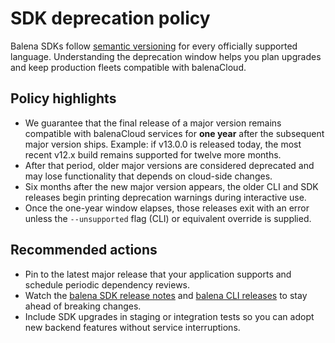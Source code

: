 # SDK deprecation policy

Balena SDKs follow [semantic versioning](https://semver.org/) for every officially supported language. Understanding the deprecation window helps you plan upgrades and keep production fleets compatible with balenaCloud.

## Policy highlights

- We guarantee that the final release of a major version remains compatible with balenaCloud services for **one year** after the subsequent major version ships. Example: if v13.0.0 is released today, the most recent v12.x build remains supported for twelve more months.
- After that period, older major versions are considered deprecated and may lose functionality that depends on cloud-side changes.
- Six months after the new major version appears, the older CLI and SDK releases begin printing deprecation warnings during interactive use.
- Once the one-year window elapses, those releases exit with an error unless the `--unsupported` flag (CLI) or equivalent override is supplied.

## Recommended actions

- Pin to the latest major release that your application supports and schedule periodic dependency reviews.
- Watch the [balena SDK release notes](https://github.com/balena-io/balena-sdk/releases) and [balena CLI releases](https://github.com/balena-io/balena-cli/releases) to stay ahead of breaking changes.
- Include SDK upgrades in staging or integration tests so you can adopt new backend features without service interruptions.
